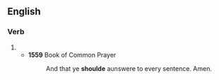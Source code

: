 ==English==

===Verb===
{{head|en|verb}}

# {{obsolete spelling of|should|lang=en}}
#* '''1559''' Book of Common Prayer
#*: And that ye '''shoulde''' aunswere to every sentence. Amen.